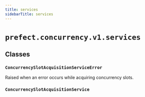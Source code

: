```yaml
---
title: services
sidebarTitle: services
---
```


# `prefect.concurrency.v1.services`

## Classes

### `ConcurrencySlotAcquisitionServiceError` <sup><a href="https://github.com/prefecthq/prefect/blob/main/src/prefect/concurrency/v1/services.py#L21"><Icon icon="github" size="14" /></a></sup>


Raised when an error occurs while acquiring concurrency slots.


### `ConcurrencySlotAcquisitionService` <sup><a href="https://github.com/prefecthq/prefect/blob/main/src/prefect/concurrency/v1/services.py#L25"><Icon icon="github" size="14" /></a></sup>
